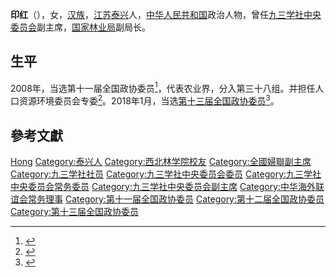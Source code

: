 '''印红'''（{{bd|1956年|10月|}}），女，[[汉族|汉族]]，[[江苏|江苏]][[泰兴|泰兴]]人，[[中华人民共和国|中华人民共和国]]政治人物，曾任[[九三学社中央委员会|九三学社中央委员会]]副主席，[[国家林业局|国家林业局]]副局长。

== 生平 ==
2008年，当选第十一届全国政协委员<ref>{{cite news|title=第十一届全国政协委员名单|url=http://www.indaa.com.cn/zt/2009qglh/zxzs/200903/t20090303_127573.html|accessdate=2013-04-09|newspaper=新华社北京1月25日电 中国人民政治协商会议第十一届全国委员会委员名单(共2237人，2008年1月25日政协第十届全国委员会常务委员会第二十次会议通过)|date=2008年1月25日|deadurl=yes|archiveurl=https://web.archive.org/web/20130928014403/http://www.indaa.com.cn/zt/2009qglh/zxzs/200903/t20090303_127573.html|archivedate=2013年9月28日}}</ref>，代表农业界，分入第三十八组。并担任人口资源环境委员会专委<ref>{{cite news|title=全国政协信息-印红|url=http://www.cppcc.gov.cn/CMS/wylibary/showJcwyxtInfoWylibary.action?tabJcwyxt.guid=11W0013120&wytype=wjwy|accessdate=2013-04-11|newspaper=全国政协委员会|archive-date=2018-01-27|archive-url=https://web.archive.org/web/20180127084050/http://www.cppcc.gov.cn/CMS/wylibary/showJcwyxtInfoWylibary.action?tabJcwyxt.guid=11W0013120&wytype=wjwy|dead-url=no}}</ref>。2018年1月，当选[[中国人民政治协商会议第十三届全国委员会委员名单|第十三届全国政协委员]]<ref>{{Cite web|url=http://sports.163.com/18/0126/06/D92BRKK400051C89.html|title=中国人民政治协商会议第十三届全国委员会委员名单|accessdate=2018-01-26|last=|work=网易|archive-url=https://web.archive.org/web/20180127143232/http://sports.163.com/18/0126/06/D92BRKK400051C89.html|archive-date=2018-01-27|dead-url=yes}}</ref>。

== 參考文獻 ==
{{reflist}}

{{中国政治人物小作品}}
{{Navboxes 
| title  = 印红在[[中华海外联谊会|中华海外联谊会]]的职务
| list1  =
{{中华海外联谊会第五届理事会}}
}}
{{Navboxes 
| title  = 印红在[[九三学社|九三学社]]的职务
| list1  =
{{九三学社第十三届中央委员会}}
{{九三学社第十四届中央委员会}}
}}
{{Navboxes 
| title  = 印红在[[中华全国妇女联合会|中华全国妇女联合会]]的职务
| list1  =
{{中华全国妇女联合会第十一届执行委员会}}
}}

{{Authority control}}
{{DEFAULTSORT:Yin印}}
[[Category:印姓|Hong]]
[[Category:泰兴人|Category:泰兴人]]
[[Category:西北林学院校友|Category:西北林学院校友]]
[[Category:全國婦聯副主席|Category:全國婦聯副主席]]
[[Category:九三学社社员|Category:九三学社社员]]
[[Category:九三学社中央委员会委员|Category:九三学社中央委员会委员]]
[[Category:九三学社中央委员会常务委员|Category:九三学社中央委员会常务委员]]
[[Category:九三学社中央委员会副主席|Category:九三学社中央委员会副主席]]
[[Category:中华海外联谊会常务理事|Category:中华海外联谊会常务理事]]
[[Category:第十一届全国政协委员|Category:第十一届全国政协委员]]
[[Category:第十二届全国政协委员|Category:第十二届全国政协委员]]
[[Category:第十三届全国政协委员|Category:第十三届全国政协委员]]